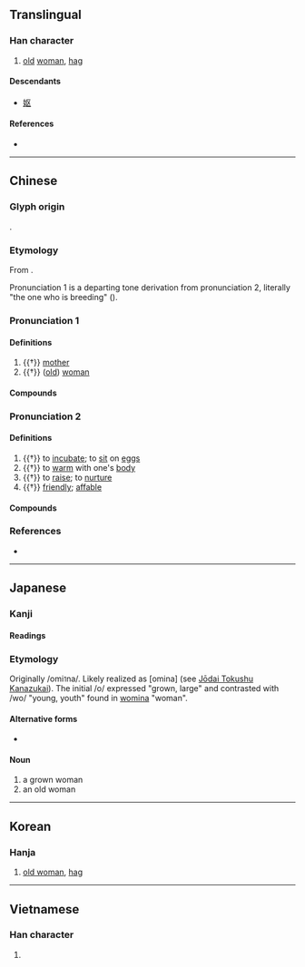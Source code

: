 {{also|妪}}
{{character info}}
==Translingual==

===Han character===
{{Han char|rn=38|rad=女|as=11|sn=14|four=41416|canj=VSRR|ids=⿰女區}}

# [[old]] [[woman]], [[hag]]

====Descendants====
* [[妪]]

====References====
* {{Han ref|kx=0269.230|dkj=06640|dj=0537.130|hdz=21076.040|uh=5AD7|ud=23255|bh=B9E1|bd=47585}}

----

==Chinese==
{{zh-forms|s=妪}}

===Glyph origin===
{{Han etym}}
{{Han compound|女|t1=woman|區|ls=psc|c1=s|c2=p}}.

===Etymology===
From {{inh|zh|sit-pro|*ʔu||egg; bird}}.

Pronunciation 1 is a departing tone derivation from pronunciation 2, literally "the one who is breeding" ({{zh-ref|Schuessler, 2007}}).

===Pronunciation 1===
{{zh-pron
|m=yù
|c=jyu2,jyu3
|md=hé̤ṳ
|mn=xm,qz:ù/zz:ì
|mn-t=u2
|w=2y
|mc=y
|oc=y
|cat=n
}}

====Definitions====
{{zh-hanzi}}

# {{†}} [[mother]]
# {{†}} ([[old]]) [[woman]]

====Compounds====
{{zh-der|大巫嫗|老嫗|老嫗能解|乳嫗|假嫗|媒嫗|媼嫗|富嫗|少嫗|山嫗|巫嫗|收生嫗|村嫗|瞽嫗|翁嫗|道嫗|酒嫗|青牛嫗|黃牛嫗}}

===Pronunciation 2===
{{zh-pron
|m=yǔ,yù
|cat=v,a
}}

====Definitions====
{{zh-hanzi}}

# {{†}} {{lb|zh|of birds}} to [[incubate]]; to [[sit]] on [[egg]]s
# {{†}} to [[warm]] with one's [[body]]
# {{†}} to [[raise]]; to [[nurture]]
# {{†}} [[friendly]]; [[affable]]

====Compounds====
{{zh-der|嫗伏|煦嫗|嫗𡟥|嫗拊|嫗育|嫗姁|嫗掩|嫗然|嫗煦|嫗詡|嫗嫗|姁嫗|昫嫗|覆嫗}}

===References===
* {{R:yue:Hanzi}}

----

==Japanese==

===Kanji===
{{ja-kanji|grade=|rs=女11}}

====Readings====
{{ja-readings
|goon=う
|kanon=う
|kanyoon=おう
|kun=おうな-, あたた-める}}

===Etymology===
Originally /omi<small>1</small>na/. Likely realized as [omina] (see [[w:Jōdai Tokushu Kanazukai|Jōdai Tokushu Kanazukai]]). The initial /o/ expressed "grown, large" and contrasted with /wo/ "young, youth" found in [[女|womina]] "woman".

====Alternative forms====
* {{ja-l|𪥽}}

====Noun====
{{ja-noun|おみな}}

# a grown woman
# an old woman

----

==Korean==

===Hanja===
{{ko-hanja|hangeul=구|rv=gu|mr=ku}}

# [[old woman]], [[hag]]

----

==Vietnamese==

===Han character===
{{vi-readings|reading=ẩu|rs=女11}}

# {{rfdef|vi|sort=女11}}
